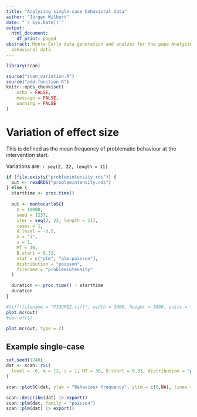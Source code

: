 ```yaml
---
title: "Analyzing single-case behavioral data"
author: "Jürgen Wilbert"
date: "`r Sys.Date()`"
output:
  html_document:
    df_print: paged
abstract: Monte-Carlo data generation and analzes for the pape Analyzing single-case
  behavioral data
---
```


```r
library(scan)

source("scan_variation.R")
source("add-function.R")
knitr::opts_chunk$set(
	echo = FALSE,
	message = FALSE,
	warning = FALSE
)
```

# Variation of effect size

This is defined as the mean frequency of problematic behaviour at the intervention start.

Variations are: `r seq(2, 22, length = 11)`


```r
if (file.exists("problemintensity.rds")) {
  out <- readRDS("problemintensity.rds")
} else {
  starttime <- proc.time()
  
  out <- montecarloSC(
    n = 10000,
    seed = 1237,
    iter = seq(2, 22, length = 11),
    cases = 1,
    d.level = -0.5,
    m = "i",
    s = 1,
    MT = 30,
    B.start = 0.33,
    stat = c("plm", "plm.poisson"),
    distribution = "poisson",
    filename = "problemintensity"
  )

  duration <- proc.time() - starttime
  duration
}


```

```r
#tiff(filename = "FIGURE2.tiff", width = 3000, height = 3000, units = "px", pointsize = 20, bg = "white", compression = "zip",res = 300)
plot.mc(out)
#dev.off()
```

```r
plot.mc(out, type = 2)
```

## Example single-case

```r
set.seed(1240)
dat <- scan::rSC(
  level = -6, m = 12, s = 1, MT = 30, B.start = 0.33, distribution = "poisson"
)

scan::plotSC(dat, ylab = "Behaviour frequency", ylim = c(0,NA), lines = list("mean", col = "red"))
```

```r
scan::describe(dat) |> export()
scan::plm(dat, family = "poisson") 
scan::plm(dat) |> export()
```

